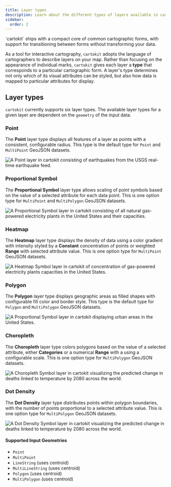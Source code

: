 ```yaml
---
title: Layer types
description: Learn about the different types of layers available in cartokit.
sidebar:
  order: 2
---
```



<Topline>
  `cartokit` ships with a compact core of common cartographic forms, with
  support for transitioning between forms without transforming your data.
</Topline>

As a tool for interactive cartography, `cartokit` adopts the language of cartographers to describe layers on your map. Rather than focusing on the appearance of individual marks, `cartokit` gives each layer a **type** that corresponds to a particular cartographic form. A layer's type determines not only which of its visual attributes can be styled, but also how data is mapped to particular attributes for display.

## Layer types

`cartokit` currently supports six layer types. The available layer types for a given layer are dependent on the `geometry` of the input data.

### Point

The **Point** layer type displays all features of a layer as points with a consistent, configurable radius. This type is the default type for `Point` and `MultiPoint` GeoJSON datasets.

![A Point layer in cartokit consisting of earthquakes from the USGS real-time earthquake feed.](/point.png)

### Proportional Symbol

The **Proportional Symbol** layer type allows scaling of point symbols based on the value of a selected attribute for each data point. This is one option type for `MultiPoint` and `MultiPolygon` GeoJSON datasets.

![A Proportional Symbol layer in cartokit consisting of all natural gas-powered electricity plants in the United States and their capacities.](/proportional-symbol.png)

### Heatmap

The **Heatmap** layer type displays the density of data using a color gradient with intensity styled by a **Constant** concentration of points or weighted **Range** with selected attribute value. This is one option type for `MultiPoint` GeoJSON datasets.

![A Heatmap Symbol layer in cartokit of concentration of gas-powered electricity plants capacities in the United States.](/heatmap.png)

### Polygon

The **Polygon** layer type displays geographic areas as filled shapes with configurable fill color and border style. This type is the default type for `Polygon` and `MultiPolygon` GeoJSON datasets.

![A Proportional Symbol layer in cartokit displaying urban areas in the United States.](/polygon.png)

### Choropleth

The **Choropleth** layer type colors polygons based on the value of a selected attribute, either **Categories** or a numerical **Range** with a using a configurable scale. This is one option type for `MultiPolygon` GeoJSON datasets.

![A Choropleth Symbol layer in cartokit visualizing the predicted change in deaths linked to temperature by 2080 across the world.](/choropleth.png)

### Dot Density

The **Dot Density** layer type distributes points within polygon boundaries, with the number of points proportional to a selected attribute value. This is one option type for `MultiPolygon` GeoJSON datasets.

![A Dot Density Symbol layer in cartokit visualizing the predicted change in deaths linked to temperature by 2080 across the world.](/dot-density.png)

#### Supported Input Geometries

- `Point`
- `MultiPoint`
- `LineString` (uses centroid)
- `MultiLineString` (uses centroid)
- `Polygon` (uses centroid)
- `MultiPolygon` (uses centroid)

